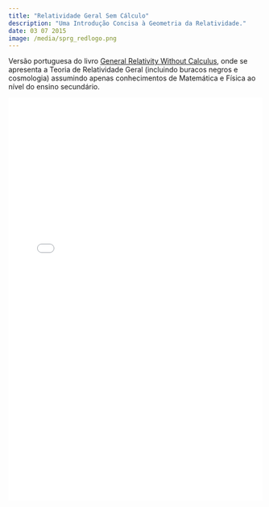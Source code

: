 ```yaml
---
title: "Relatividade Geral Sem Cálculo"
description: "Uma Introdução Concisa à Geometria da Relatividade."
date: 03 07 2015
image: /media/sprg_redlogo.png
---
```


Versão portuguesa do livro [General Relativity Without Calculus](http://www.amazon.com/General-Relativity-Without-Calculus-Undergraduate/dp/3642214517){.external target="_blank"}, onde se apresenta a Teoria de Relatividade Geral (incluindo buracos negros e cosmologia) assumindo apenas conhecimentos de Matemática e Física ao nível do ensino secundário.

![](./Estagio_1.pdf){width="100%" height="800px"}
